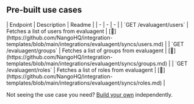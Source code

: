 
## Pre-built use cases

<AccordionGroup>


<Accordion title="Others">
| Endpoint | Description | Readme |
| - | - | - |
| `GET /evaluagent/users` | Fetches a list of users from evaluagent | [🔗](https://github.com/NangoHQ/integration-templates/blob/main/integrations/evaluagent/syncs/users.md) |
| `GET /evaluagent/groups` | Fetches a list of groups from evaluagent | [🔗](https://github.com/NangoHQ/integration-templates/blob/main/integrations/evaluagent/syncs/groups.md) |
| `GET /evaluagent/roles` | Fetches a list of roles from evaluagent | [🔗](https://github.com/NangoHQ/integration-templates/blob/main/integrations/evaluagent/syncs/roles.md) |
</Accordion>

</AccordionGroup>

<Tip>Not seeing the use case you need? [Build your own](https://docs.nango.dev/guides/customize/setup) independently.</Tip>
